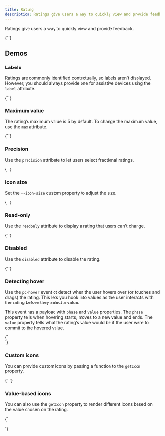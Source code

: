 ```yaml
---
title: Rating
description: Ratings give users a way to quickly view and provide feedback.
---
```



Ratings give users a way to quickly view and provide feedback.

<CodeDemo open>
{`<pc-rating label="Rating"></pc-rating>`}
</CodeDemo>

## Demos

### Labels

Ratings are commonly identified contextually, so labels aren’t displayed. However, you should always provide one for assistive devices using the `label` attribute.

<CodeDemo>
{`<pc-rating label="Rate this component"></pc-rating>`}
</CodeDemo>

### Maximum value

The rating’s maximum value is 5 by default. To change the maximum value, use the `max` attribute.

<CodeDemo>
{`<pc-rating label="Rating" max="3"></pc-rating>`}
</CodeDemo>

### Precision

Use the `precision` attribute to let users select fractional ratings.

<CodeDemo>
{`<pc-rating label="Rating" precision="0.5" value="2.5"></pc-rating>`}
</CodeDemo>

### Icon size

Set the `--icon-size` custom property to adjust the size.

<CodeDemo>
{`<pc-rating label="Rating" style="--icon-size: 2rem"></pc-rating>`}
</CodeDemo>

### Read‐only

Use the `readonly` attribute to display a rating that users can’t change.

<CodeDemo>
{`<pc-rating label="Rating" value="3" readonly></pc-rating>`}
</CodeDemo>

### Disabled

Use the `disabled` attribute to disable the rating.

<CodeDemo>
{`<pc-rating label="Rating" value="3" disabled></pc-rating>`}
</CodeDemo>

### Detecting hover

Use the `pc-hover` event ot detect when the user hovers over (or touches and drags) the rating. This lets you hook into values as the user interacts with the rating before they select a value.

This event has a payload with `phase` and `value` properties. The `phase` property tells when hovering starts, moves to a new value and ends. The `value` property tells what the rating’s value would be if the user were to commit to the hovered value.

<CodeDemo>
{`<div class="detect-hover">
    <pc-rating label="Rating"></pc-rating>
    <span></span>
</div>

<script>
    const rating = document.querySelector(".detect-hover > pc-rating");
    const span = rating.nextElementSibling;
    const terms = ["No rating", "Terrible", "Bad", "OK", "Good", "Excellent"];

    rating.addEventListener("pc-hover", event => {
        span.textContent = terms[event.detail.value];

        // Clear the feedback when hovering stops
        if (event.detail.phase === "end") {
            span.textContent = "";
        }
    });
</script>

<style>
    .detect-hover span {
        position: relative;
        top: -4px;
        left: 8px;
        padding: var(--pc-spacing-xs) var(--pc-spacing-s);
        text-align: center;
        border-radius: var(--pc-border-radius-s);
        background-color: var(--pc-color-neutral-200);
        color: var(--pc-color-neutral-950);
        box-shadow: var(--pc-shadow-xs);
    }

    .detect-hover span:empty {
        display: none;
    }
</style>`}
</CodeDemo>

### Custom icons

You can provide custom icons by passing a function to the `getIcon` property.

<CodeDemo>
{`<pc-rating
    class="rating-hearts"
    label="Rating"
    style="--icon-color-active: var(--pc-color-red-500)"
></pc-rating>

<script>
    const rating = document.querySelector(".rating-hearts");

    rating.getIcon = () => \`
        <pc-icon
            library="default"
            icon-style="solid"
            name="heart"
        ></pc-icon>
    \`;
</script>`}
</CodeDemo>

### Value‐based icons

You can also use the `getIcon` property to render different icons based on the value chosen on the rating.

<CodeDemo>
{`<pc-rating label="Rating" class="rating-emojis"></pc-rating>

<script>
    const rating = document.querySelector(".rating-emojis");

    rating.getIcon = (value) => {
        const icons = [
            "face-angry",
            "face-frown",
            "face-meh",
            "face-smile",
            "face-laugh",
        ];

        return \`
            <pc-icon
                library="default"
                icon-style="solid"
                name="\${icons[value - 1]}"
            ></pc-icon>
        \`;
    };
</script>
`}
</CodeDemo>
